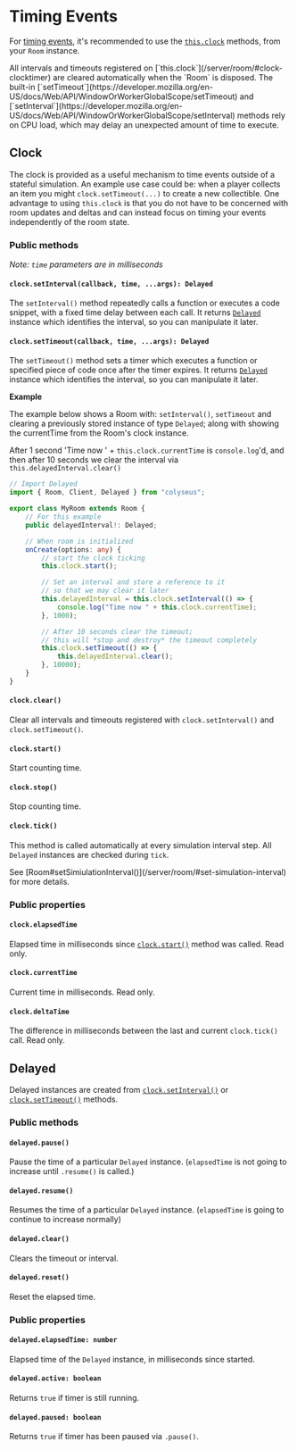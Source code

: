 
# Timing Events

For [timing events](https://www.w3.org/TR/2011/WD-html5-20110525/timers.html),
it's recommended to use the [`this.clock`](/server/room/#clock-clocktimer) methods,
from your `Room` instance.

<Callout type="info">
    All intervals and timeouts registered on [`this.clock`](/server/room/#clock-clocktimer) are cleared automatically when the `Room` is disposed.
</Callout>

<Callout type="warning">
    The built-in [`setTimeout`](https://developer.mozilla.org/en-US/docs/Web/API/WindowOrWorkerGlobalScope/setTimeout) and [`setInterval`](https://developer.mozilla.org/en-US/docs/Web/API/WindowOrWorkerGlobalScope/setInterval) methods rely on CPU load, which may delay an unexpected amount of time to execute.
</Callout>

## Clock

The clock is provided as a useful mechanism to time events outside of a stateful simulation. An example use case could be: when a player collects an item you might `clock.setTimeout(...)` to create a new collectible. One advantage to using `this.clock` is that you do not have to be concerned with room updates and deltas and can instead focus on timing your events independently of the room state.

### Public methods

*Note: `time` parameters are in milliseconds*

#### `clock.setInterval(callback, time, ...args): Delayed`

The `setInterval()` method repeatedly calls a function or executes a code
snippet, with a fixed time delay between each call. It returns
[`Delayed`](#delayed) instance which identifies the interval, so you can
manipulate it later.

#### `clock.setTimeout(callback, time, ...args): Delayed`

The `setTimeout()` method sets a timer which executes a function or specified
piece of code once after the timer expires. It returns [`Delayed`](#delayed)
instance which identifies the interval, so you can manipulate it later.

**Example**

The example below shows a Room with: `setInterval()`, `setTimeout` and clearing a previously stored instance of type `Delayed`; along with showing the currentTime from the Room's clock instance.

After 1 second 'Time now ' + `this.clock.currentTime` is `console.log`'d, and then after 10 seconds we clear the interval via `this.delayedInterval.clear()`

```ts filename="MyRoom.ts"
// Import Delayed
import { Room, Client, Delayed } from "colyseus";

export class MyRoom extends Room {
    // For this example
    public delayedInterval!: Delayed;

    // When room is initialized
    onCreate(options: any) {
        // start the clock ticking
        this.clock.start();

        // Set an interval and store a reference to it
        // so that we may clear it later
        this.delayedInterval = this.clock.setInterval(() => {
            console.log("Time now " + this.clock.currentTime);
        }, 1000);

        // After 10 seconds clear the timeout;
        // this will *stop and destroy* the timeout completely
        this.clock.setTimeout(() => {
            this.delayedInterval.clear();
        }, 10000);
    }
}
```

#### `clock.clear()`

Clear all intervals and timeouts registered with `clock.setInterval()` and `clock.setTimeout()`.

#### `clock.start()`

Start counting time.

#### `clock.stop()`

Stop counting time.

#### `clock.tick()`

This method is called automatically at every simulation interval step. All
`Delayed` instances are checked during `tick`.

<Callout type="info">
    See [Room#setSimiulationInterval()](/server/room/#set-simulation-interval) for more details.
</Callout>

### Public properties

#### `clock.elapsedTime`

Elapsed time in milliseconds since [`clock.start()`](#clockstart) method was called. Read only.

#### `clock.currentTime`

Current time in milliseconds. Read only.

#### `clock.deltaTime`

The difference in milliseconds between the last and current `clock.tick()` call. Read only.

## Delayed

Delayed instances are created from
[`clock.setInterval()`](#clocksetintervalcallback-time-args-delayed) or
[`clock.setTimeout()`](#clocksettimeoutcallback-time-args-delayed) methods.

### Public methods

#### `delayed.pause()`

Pause the time of a particular `Delayed` instance. (`elapsedTime` is not going to increase until `.resume()` is called.)

#### `delayed.resume()`

Resumes the time of a particular `Delayed` instance. (`elapsedTime` is going to continue to increase normally)

#### `delayed.clear()`

Clears the timeout or interval.

#### `delayed.reset()`

Reset the elapsed time.

### Public properties

#### `delayed.elapsedTime: number`

Elapsed time of the `Delayed` instance, in milliseconds since started.

#### `delayed.active: boolean`

Returns `true` if timer is still running.

#### `delayed.paused: boolean`

Returns `true` if timer has been paused via `.pause()`.


